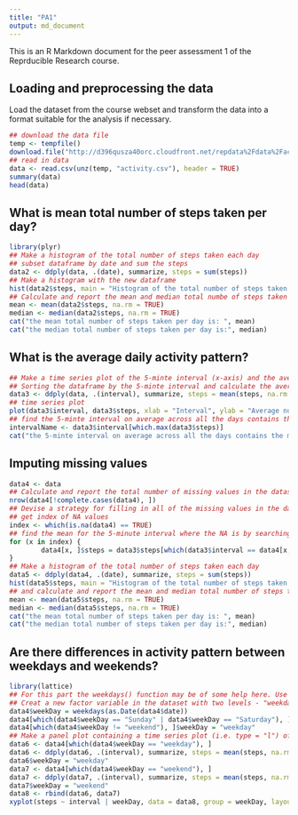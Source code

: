 ```yaml
---
title: "PA1"
output: md_document
---
```


This is an R Markdown document for the peer assessment 1 of the Reprducible Research course. 

## Loading and preprocessing the data

Load the dataset from the course webset and transform the data into a format suitable for the analysis if necessary.

```r
## download the data file
temp <- tempfile()
download.file("http://d396qusza40orc.cloudfront.net/repdata%2Fdata%2Factivity.zip", temp)
## read in data 
data <- read.csv(unz(temp, "activity.csv"), header = TRUE)
summary(data)
head(data)
```

## What is mean total number of steps taken per day?

```r
library(plyr)
## Make a histogram of the total number of steps taken each day
## subset dataframe by date and sum the steps
data2 <- ddply(data, .(date), summarize, steps = sum(steps))
## Make a histogram with the new dataframe
hist(data2$steps, main = "Histogram of the total number of steps taken each day", xlab = "steps", col = "cyan")
## Calculate and report the mean and median total numbe of steps taken per day
mean <- mean(data2$steps, na.rm = TRUE)
median <- median(data2$steps, na.rm = TRUE)
cat("the mean total number of steps taken per day is: ", mean)
cat("the median total number of steps taken per day is:", median)
```

## What is the average daily activity pattern?

``` r
## Make a time series plot of the 5-minte interval (x-axis) and the average number of steps taken, averaged across all days (y-axis)
## Sorting the dataframe by the 5-minte interval and calculate the average to generate a new data frame data3
data3 <- ddply(data, .(interval), summarize, steps = mean(steps, na.rm = TRUE))
## time series plot
plot(data3$interval, data3$steps, xlab = "Interval", ylab = "Average number of steps", type = "l", col = "blue")
## find the 5-minte interval on average across all the days contains the maximum number of steps
intervalName <- data3$interval[which.max(data3$steps)]
cat("the 5-minte interval on average across all the days contains the maximum number of steps is:", intervalName)
```
## Imputing missing values

```r
data4 <- data
## Calculate and report the total number of missing values in the dataset (i.e. the total number of rows with NAs)
nrow(data4[!complete.cases(data4), ])
## Devise a strategy for filling in all of the missing values in the dataset. The missing value will be filled with the mean for that 5-minute interval. 
## get index of NA values
index <- which(is.na(data4) == TRUE)
## find the mean for the 5-minute interval where the NA is by searching the data3 dataset with the mean of steps according to the interval
for (x in index) {
        data4[x, ]$steps = data3$steps[which(data3$interval == data4[x, ]$interval)]
}
## Make a histogram of the total number of steps taken each day
data5 <- ddply(data4, .(date), summarize, steps = sum(steps))
hist(data5$steps, main = "Histogram of the total number of steps taken each day", xlab = "steps", col = "red")
## and calculate and report the mean and median total number of steps taken per doy
mean <- mean(data5$steps, na.rm = TRUE)
median <- median(data5$steps, na.rm = TRUE)
cat("the mean total number of steps taken per day is: ", mean)
cat("the median total number of steps taken per day is:", median)
```
## Are there differences in activity pattern between weekdays and weekends?

```r
library(lattice)
## For this part the weekdays() function may be of some help here. Use the dataset with the filled-in missing values for this part, which is data4.
## Creat a new factor variable in the dataset with two levels - "weekday" and "weekend" indicating whether a given date is a weekday or weekend day.
data4$weekDay = weekdays(as.Date(data4$date))
data4[which(data4$weekDay == "Sunday" | data4$weekDay == "Saturday"), ]$weekDay = "weekend"
data4[which(data4$weekDay != "weekend"), ]$weekDay = "weekday"
## Make a panel plot containing a time series plot (i.e. type = "l") of the 5-minute interval (x-axis) and the average number of steps taken, averaged across all weekday days or weekend days (y-axis). 
data6 <- data4[which(data4$weekDay == "weekday"), ]
data6 <- ddply(data6, .(interval), summarize, steps = mean(steps, na.rm = TRUE))
data6$weekDay = "weekday"
data7 <- data4[which(data4$weekDay == "weekend"), ]
data7 <- ddply(data7, .(interval), summarize, steps = mean(steps, na.rm = TRUE))
data7$weekDay = "weekend"
data8 <- rbind(data6, data7)
xyplot(steps ~ interval | weekDay, data = data8, group = weekDay, layout = c(1, 2), type = "l")
```


